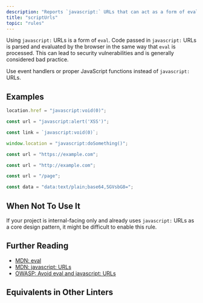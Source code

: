 ```yaml
---
description: "Reports `javascript:` URLs that can act as a form of eval."
title: "scriptUrls"
topic: "rules"
---
```



<RuleSummary plugin="browser" rule="scriptUrls" />

Using `javascript:` URLs is a form of `eval`.
Code passed in `javascript:` URLs is parsed and evaluated by the browser in the same way that `eval` is processed.
This can lead to security vulnerabilities and is generally considered bad practice.

Use event handlers or proper JavaScript functions instead of `javascript:` URLs.

## Examples

<Tabs>
<TabItem label="❌ Incorrect">

```typescript
location.href = "javascript:void(0)";
```

```typescript
const url = "javascript:alert('XSS')";
```

```typescript
const link = `javascript:void(0)`;
```

```typescript
window.location = "javascript:doSomething()";
```

</TabItem>
<TabItem label="✅ Correct">

```typescript
const url = "https://example.com";
```

```typescript
const url = "http://example.com";
```

```typescript
const url = "/page";
```

```typescript
const data = "data:text/plain;base64,SGVsbG8=";
```

</TabItem>
</Tabs>

## When Not To Use It

If your project is internal-facing only and already uses `javascript:` URLs as a core design pattern, it might be difficult to enable this rule.

## Further Reading

- [MDN: eval](https://developer.mozilla.org/en-US/docs/Web/JavaScript/Reference/Global_Objects/eval)
- [MDN: javascript: URLs](https://developer.mozilla.org/en-US/docs/Web/URI/Reference/Schemes/javascript)
- [OWASP: Avoid eval and javascript: URLs](https://cheatsheetseries.owasp.org/cheatsheets/Cross_Site_Scripting_Prevention_Cheat_Sheet.html)

## Equivalents in Other Linters

<RuleEquivalents pluginId="browser" ruleId="scriptUrls" />

